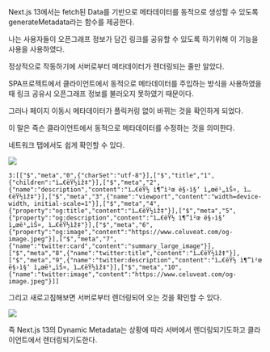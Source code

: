 Next.js 13에서는 fetch된 Data를 기반으로 메타데이터를 동적으로 생성할 수 있도록 generateMetadata라는 함수를 제공한다.

나는 사용자들이 오픈그래프 정보가 담긴 링크를 공유할 수 있도록 하기위해 이 기능을 사용을 사용하였다.

정상적으로 작동하기에 서버로부터 메타데이터가 렌더링되는 줄만 알았다.

SPA프로젝트에서 클라이언트에서 동적으로 메타데이터를 주입하는 방식을 사용하였을 때 링크 공유시 오픈그래프 정보를 불러오지 못하였기 때문이다.

그러나 페이지 이동시 메타데이터가 플릭커링 없이 바뀌는 것을 확인하게 되었다.

이 말은 즉슨 클라이언트에서 동적으로 메타데이터를 수정하는 것을 의미한다.

네트워크 탭에서도 쉽게 확인할 수 있다.

![](https://velog.velcdn.com/images/shackstack/post/7ed683ff-59ec-4f5f-8620-212b04980557/image.png)

```
3:[["$","meta","0",{"charSet":"utf-8"}],["$","title","1",{"children":"ì…€ëŸ½ìž‡"}],["$","meta","2",{"name":"description","content":"ì…€ëŸ½ ì¶”ì²œ ë§›ì§‘ ì„œë¹„ìŠ¤, ì…€ëŸ½ìž‡"}],["$","meta","3",{"name":"viewport","content":"width=device-width, initial-scale=1"}],["$","meta","4",{"property":"og:title","content":"ì…€ëŸ½ìž‡"}],["$","meta","5",{"property":"og:description","content":"ì…€ëŸ½ ì¶”ì²œ ë§›ì§‘ ì„œë¹„ìŠ¤, ì…€ëŸ½ìž‡"}],["$","meta","6",{"property":"og:image","content":"https://www.celuveat.com/og-image.jpeg"}],["$","meta","7",{"name":"twitter:card","content":"summary_large_image"}],["$","meta","8",{"name":"twitter:title","content":"ì…€ëŸ½ìž‡"}],["$","meta","9",{"name":"twitter:description","content":"ì…€ëŸ½ ì¶”ì²œ ë§›ì§‘ ì„œë¹„ìŠ¤, ì…€ëŸ½ìž‡"}],["$","meta","10",{"name":"twitter:image","content":"https://www.celuveat.com/og-image.jpeg"}]]
```

그리고 새로고침해보면 서버로부터 렌더링되어 오는 것을 확인할 수 있다.

![](https://velog.velcdn.com/images/shackstack/post/04b3b8e3-7e0f-4078-8c71-704bdae75a77/image.png)

즉 Next.js 13의 Dynamic Metadata는 상황에 따라 서버에서 렌더링되기도하고 클라이언트에서 렌더링되기도한다.
